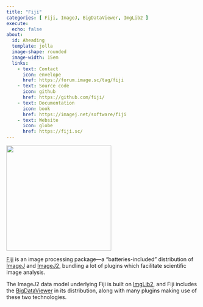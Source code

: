 ```yaml
---
title: "Fiji"
categories: [ Fiji, ImageJ, BigDataViewer, ImgLib2 ]
execute:
  echo: false
about:
  id: Aheading
  template: jolla
  image-shape: rounded
  image-width: 15em
  links:
    - text: Contact
      icon: envelope
      href: https://forum.image.sc/tag/fiji
    - text: Source code
      icon: github
      href: https://github.com/fiji/
    - text: Documentation
      icon: book
      href: https://imagej.net/software/fiji
    - text: Website
      icon: globe
      href: https://fiji.sc/
---
```


::: {.alignleft}
![](/logos/fiji.svg){width=275}

[Fiji](https://fiji.sc/) is an image processing package—a "batteries-included" distribution of [ImageJ](https://imagej.net/software/imagej) and [ImageJ2](https://imagej.net/software/imagej2), bundling a lot of plugins which facilitate scientific image analysis.

The ImageJ2 data model underlying Fiji is built on [ImgLib2](/imglib2), and Fiji includes the [BigDataViewer](/bdv) in its distribution, along with many plugins making use of these two technologies.
:::
